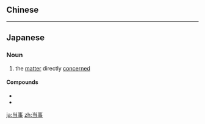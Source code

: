 {{also|當事}}
==Chinese==
{{zh-see|當事}}

----

==Japanese==
{{ja-kanjitab|とう|じ|yomi=on}}

===Noun===
{{ja-noun|とうじ}}

# the [[matter]] directly [[concerned]]

====Compounds====
* {{l/ja|当事者}}
* {{l/ja|当事国}}

[[ja:当事]]
[[zh:当事]]